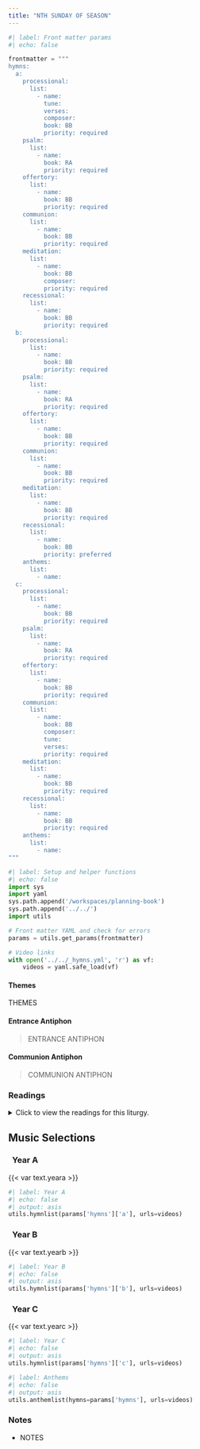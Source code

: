 ```yaml
---
title: "NTH SUNDAY OF SEASON"
---
```


```python
#| label: Front matter params
#| echo: false

frontmatter = """
hymns:
  a:
    processional:
      list:
        - name: 
          tune: 
          verses: 
          composer: 
          book: BB
          priority: required
    psalm:
      list:
        - name: 
          book: RA
          priority: required
    offertory:
      list:
        - name: 
          book: BB
          priority: required
    communion:
      list:
        - name: 
          book: BB
          priority: required
    meditation:
      list:
        - name: 
          book: BB
          composer: 
          priority: required
    recessional:
      list:
        - name: 
          book: BB
          priority: required
  b:
    processional:
      list:
        - name: 
          book: BB
          priority: required
    psalm:
      list:
        - name: 
          book: RA
          priority: required
    offertory:
      list:
        - name: 
          book: BB
          priority: required
    communion:
      list:
        - name: 
          book: BB
          priority: required
    meditation:
      list:
        - name: 
          book: BB
          priority: required
    recessional:
      list:
        - name: 
          book: BB
          priority: preferred
    anthems:
      list:
        - name: 
  c:
    processional:
      list:
        - name: 
          book: BB
          priority: required
    psalm:
      list:
        - name: 
          book: RA
          priority: required
    offertory:
      list:
        - name: 
          book: BB
          priority: required
    communion:
      list:
        - name: 
          book: BB
          composer: 
          tune: 
          verses: 
          priority: required
    meditation:
      list:
        - name: 
          book: BB
          priority: required
    recessional:
      list:
        - name: 
          book: BB
          priority: required
    anthems:
      list:
        - name: 
"""
```

```python
#| label: Setup and helper functions
#| echo: false
import sys
import yaml
sys.path.append('/workspaces/planning-book')
sys.path.append('../../')
import utils

# Front matter YAML and check for errors
params = utils.get_params(frontmatter)

# Video links
with open('../../_hymns.yml', 'r') as vf:
    videos = yaml.safe_load(vf)
```

:::  {.red}
#### **Themes**
:::

THEMES

:::  {.red}
#### **Entrance Antiphon**
:::

> ENTRANCE ANTIPHON  

:::  {.red}
#### **Communion Antiphon**
:::

> COMMUNION ANTIPHON

:::: {.content-visible when-format="html"}
::: {.red}
### Readings
:::

<details>
  <summary>Click to view the readings for this liturgy.</summary>

::: {.red}
### &nbsp; Year A

#### First Reading [PASSAGE]{style="float:right" .small}
:::

Text  
&ensp; indented as needed

***

::: {.red}
#### Responsorial Psalm [PASSAGE]{style="float:right" .small}
:::

**[℟.]{.red}** **REFRAIN**  

Verse one,  
&emsp; indented as needed. **[℟.]{.red}**  

Verse two,  
&emsp; and so on as needed. **[℟.]{.red}**  

Verse three,  
&emsp; and so on as needed. **[℟.]{.red}**  

Verse four,  
&emsp; and so on as needed. **[℟.]{.red}**  

***

::: {.red}
#### Second Reading [PASSAGE]{style="float:right" .small}
:::

Text

***

::: {.red}
#### Alleluia [PASSAGE]{style="float:right" .small}
:::

**[℟.]{.red}** **Alleluia, alleluia.**  
Verse **[℟.]{.red}**

***

::: {.red}
#### Gospel [PASSAGE]{style="float:right" .small}
:::

Text

::: {.centered}
{{< var symbols.cross >}} &nbsp; {{< var symbols.cross >}} &nbsp; {{< var symbols.cross >}}
:::

::: {.red}
### &nbsp; Year B

#### First Reading [PASSAGE]{style="float:right" .small}
:::

Text

***

::: {.red}
#### Responsorial Psalm [PASSAGE]{style="float:right" .small}
:::

**[℟.]{.red}** **REFRAIN**  

Verse one,  
&emsp; indented as needed. **[℟.]{.red}**  

Verse two,  
&emsp; and so on as needed. **[℟.]{.red}**  

Verse three,  
&emsp; indented as needed. **[℟.]{.red}**  

Verse four,  
&emsp; and so on as needed. **[℟.]{.red}**  

***

::: {.red}
#### Second Reading [PASSAGE]{style="float:right" .small}
:::

Text

***

::: {.red}
#### Alleluia [PASSAGE]{style="float:right" .small}
:::

**[℟.]{.red}** **Alleluia, alleluia.**  
Verse **[℟.]{.red}**  

***

::: {.red}
#### Gospel [PASSAGE]{style="float:right" .small}
:::

Text

::: {.centered}
{{< var symbols.cross >}} &nbsp; {{< var symbols.cross >}} &nbsp; {{< var symbols.cross >}}
:::

::: {.red}
### &nbsp; Year C

#### First Reading [PASSAGE]{style="float:right" .small}
:::

Text  
&ensp; indented as needed.

***

::: {.red}
#### Responsorial Psalm [PASSAGE]{style="float:right" .small}
:::

**[℟.]{.red}** **REFRAIN**  

Verse one,  
&emsp; indented as needed. **[℟.]{.red}**  

Verse two,  
&emsp; and so on as needed. **[℟.]{.red}**  

Verse three,  
&emsp; indented as needed. **[℟.]{.red}**  

Verse four,  
&emsp; and so on as needed. **[℟.]{.red}**  

***

::: {.red}
#### Second Reading [PASSAGE]{style="float:right" .small}
:::

Text

***

::: {.red}
#### Alleluia [PASSAGE]{style="float:right" .small}
:::

**[℟.]{.red}** **Alleluia, alleluia.**  
Verse **[℟.]{.red}** 

***

::: {.red}
#### Gospel [PASSAGE]{style="float:right" .small}
:::

Text

::: {.centered}
{{< var symbols.cross >}} &nbsp; {{< var symbols.cross >}} &nbsp; {{< var symbols.cross >}}
:::

</details>
::::

::: {.red}
## Music Selections
:::

::: {.titlered}
### &nbsp; Year A
:::
{{< var text.yeara >}}

```python
#| label: Year A
#| echo: false
#| output: asis
utils.hymnlist(params['hymns']['a'], urls=videos)
```

::: {.titlered}
### &nbsp; Year B
:::
{{< var text.yearb >}}

```python
#| label: Year B
#| echo: false
#| output: asis
utils.hymnlist(params['hymns']['b'], urls=videos)
```

::: {.titlered}
### &nbsp; Year C
:::
{{< var text.yearc >}}

```python
#| label: Year C
#| echo: false
#| output: asis
utils.hymnlist(params['hymns']['c'], urls=videos)
```


```python
#| label: Anthems
#| echo: false
#| output: asis
utils.anthemlist(hymns=params['hymns'], urls=videos)
```

::: {.red}
### Notes
:::

* NOTES